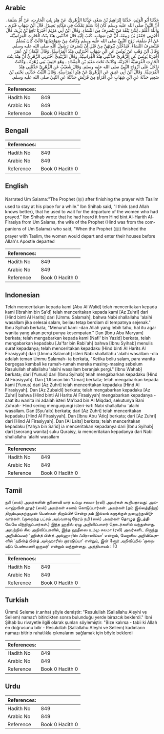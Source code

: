 ## Arabic


<div dir="rtl" lang="ar" style={{fontSize:'larger',backgroundColor:'#f8f9fa',padding:20}}>
حَدَّثَنَا أَبُو الْوَلِيدِ، حَدَّثَنَا إِبْرَاهِيمُ بْنُ سَعْدٍ، حَدَّثَنَا الزُّهْرِيُّ، عَنْ هِنْدٍ بِنْتِ الْحَارِثِ، عَنْ أُمِّ سَلَمَةَ، أَنَّ النَّبِيَّ صلى الله عليه وسلم كَانَ إِذَا سَلَّمَ يَمْكُثُ فِي مَكَانِهِ يَسِيرًا‏.‏ قَالَ ابْنُ شِهَابٍ فَنُرَى ـ وَاللَّهُ أَعْلَمُ ـ لِكَىْ يَنْفُذَ مَنْ يَنْصَرِفُ مِنَ النِّسَاءِ‏.‏ وَقَالَ ابْنُ أَبِي مَرْيَمَ أَخْبَرَنَا نَافِعُ بْنُ يَزِيدَ، قَالَ أَخْبَرَنِي جَعْفَرُ بْنُ رَبِيعَةَ، أَنَّ ابْنَ شِهَابٍ، كَتَبَ إِلَيْهِ قَالَ حَدَّثَتْنِي هِنْدُ بِنْتُ الْحَارِثِ الْفِرَاسِيَّةُ، عَنْ أُمِّ سَلَمَةَ، زَوْجِ النَّبِيِّ صلى الله عليه وسلم وَكَانَتْ مِنْ صَوَاحِبَاتِهَا قَالَتْ كَانَ يُسَلِّمُ فَيَنْصَرِفُ النِّسَاءُ، فَيَدْخُلْنَ بُيُوتَهُنَّ مِنْ قَبْلِ أَنْ يَنْصَرِفَ رَسُولُ اللَّهِ صلى الله عليه وسلم‏.‏ وَقَالَ ابْنُ وَهْبٍ عَنْ يُونُسَ عَنِ ابْنِ شِهَابٍ أَخْبَرَتْنِي هِنْدُ الْفِرَاسِيَّةُ‏.‏ وَقَالَ عُثْمَانُ بْنُ عُمَرَ أَخْبَرَنَا يُونُسُ عَنِ الزُّهْرِيِّ حَدَّثَتْنِي هِنْدُ الْفِرَاسِيَّةُ‏.‏ وَقَالَ الزُّبَيْدِيُّ أَخْبَرَنِي الزُّهْرِيُّ أَنَّ هِنْدَ بِنْتَ الْحَارِثِ الْقُرَشِيَّةَ أَخْبَرَتْهُ، وَكَانَتْ تَحْتَ مَعْبَدِ بْنِ الْمِقْدَادِ ـ وَهْوَ حَلِيفُ بَنِي زُهْرَةَ ـ وَكَانَتْ تَدْخُلُ عَلَى أَزْوَاجِ النَّبِيِّ صلى الله عليه وسلم‏.‏ وَقَالَ شُعَيْبٌ عَنِ الزُّهْرِيِّ حَدَّثَتْنِي هِنْدُ الْقُرَشِيَّةُ‏.‏ وَقَالَ ابْنُ أَبِي عَتِيقٍ عَنِ الزُّهْرِيِّ عَنْ هِنْدٍ الْفِرَاسِيَّةِ‏.‏ وَقَالَ اللَّيْثُ حَدَّثَنِي يَحْيَى بْنُ سَعِيدٍ حَدَّثَهُ عَنِ ابْنِ شِهَابٍ عَنِ امْرَأَةٍ مِنْ قُرَيْشٍ حَدَّثَتْهُ عَنِ النَّبِيِّ صلى الله عليه وسلم‏.‏
</div>
<div style={{backgroundColor:'#f8f9fa',padding:20, marginBottom: 10}}><table> <thead> <tr> <th>References:</th> <th></th> </tr> </thead> <tbody><tr><td>Hadith No</td><td>849</td></tr><tr><td>Arabic No</td><td>849</td></tr><tr><td>Reference</td><td>Book 0 Hadith 0</td></tr></tbody></table></div>

## Bengali


<div dir="ltr" lang="bn" style={{fontSize:'larger',backgroundColor:'#f8f9fa',padding:20}}>

</div>
<div style={{backgroundColor:'#f8f9fa',padding:20, marginBottom: 10}}><table> <thead> <tr> <th>References:</th> <th></th> </tr> </thead> <tbody><tr><td>Hadith No</td><td>849</td></tr><tr><td>Arabic No</td><td>849</td></tr><tr><td>Reference</td><td>Book 0 Hadith 0</td></tr></tbody></table></div>

## English


<div dir="ltr" lang="en" style={{fontSize:'larger',backgroundColor:'#f8f9fa',padding:20}}>
Narrated Um Salama:"The Prophet (ﷺ) after finishing the prayer with Taslim used to stay at his place for a while." Ibn Shihab said, "I think (and Allah knows better), that he used to wait for the departure of the women who had prayed." Ibn Shihab wrote that he had heard it from Hind bint Al-Harith Al-Firasiya from Um Salama, the wife of the Prophet (Hind was from the companions of Um Salama) who said, "When the Prophet (ﷺ) finished the prayer with Taslim, the women would depart and enter their houses before Allah's Apostle departed
</div>
<div style={{backgroundColor:'#f8f9fa',padding:20, marginBottom: 10}}><table> <thead> <tr> <th>References:</th> <th></th> </tr> </thead> <tbody><tr><td>Hadith No</td><td>849</td></tr><tr><td>Arabic No</td><td>849</td></tr><tr><td>Reference</td><td>Book 0 Hadith 0</td></tr></tbody></table></div>

## Indonesian


<div dir="ltr" lang="id" style={{fontSize:'larger',backgroundColor:'#f8f9fa',padding:20}}>
Telah menceritakan kepada kami [Abu Al Walid] telah menceritakan kepada kami [Ibrahim bin Sa'd] telah menceritakan kepada kami [Az Zuhri] dari [Hind binti Al Harits] dari [Ummu Salamah], bahwa Nabi shallallahu 'alaihi wasallam jika selesai salam, beliau tetap berdiam di tempatnya sejenak." Ibnu Syihab berkata, "Menurut kami -dan Allah yang lebih tahu, hal itu agar wanita yang akan pergi punya kesempatan." Dan [Ibnu Abu Maryam] berkata; telah mengabarkan kepada kami [Nafi' bin Yazid] berkata, telah mengabarkan kepadaku [Ja'far bin Rabi'ah] bahwa [Ibnu Syihab] menulis surat kepadanya; telah menceritakan kepadaku [Hind binti Al Harits Al Firasiyyah] dari [Ummu Salamah] isteri Nabi shallallahu 'alaihi wasallam -dia adalah teman Ummu Salamah- ia berkata, "Ketika beliu salam, para wanita bergegas kembali ke rumah-rumah mereka masing-masing sebelum Rasulullah shallallahu 'alaihi wasallam beranjak pergi." [Ibnu Wahab] berkata; dari [Yunus] dari [Ibnu Syihab] telah mengabarkan kepadaku [Hind Al Firasiyyah]. Dan ['Utsman bin 'Umar] berkata; telah mengabarkan kepada kami [Yunus] dari [Az Zuhri] telah menceritakan kepadaku [Hind Al Firasiyyah]. Dan [Az Zubaidi] berkata; telah mengabarkan kepadaku [Az Zuhri] bahwa [Hind binti Al Harits Al Firasiyyah] mengabarkan kepadanya - saat itu wanita ini adalah isteri Ma'bad bin Al Miqdad, sekutunya Bani Zuhrah- Hind sering mengunjungi isteri-isrti Nabi shallallahu 'alaihi wasallam. Dan [Syu'aib] berkata; dari [Az Zuhri] telah menceritakan kepadaku [Hind Al Firasiyyah]. Dan [Ibnu Abu 'Atiq] berkata; dari [Az Zuhri] dari [Hind Al Firasiyyah]. Dan [Al Laits] berkata; telah menceritakan kepadaku [Yahya bin Sa'id] ia menceritakan kepadanya dari [Ibnu Syihab] dari [seorang wanita] suku Quraisy, ia menceritakan kepadanya dari Nabi shallallahu 'alaihi wasallam
</div>
<div style={{backgroundColor:'#f8f9fa',padding:20, marginBottom: 10}}><table> <thead> <tr> <th>References:</th> <th></th> </tr> </thead> <tbody><tr><td>Hadith No</td><td>849</td></tr><tr><td>Arabic No</td><td>849</td></tr><tr><td>Reference</td><td>Book 0 Hadith 0</td></tr></tbody></table></div>

## Tamil


<div dir="ltr" lang="ta" style={{fontSize:'larger',backgroundColor:'#f8f9fa',padding:20}}>
நபி (ஸல்) அவர்களின் துணைவி யார் உம்மு சலமா (ரலி) அவர்கள் கூறியதாவது: அல்லாஹ்வின் தூதர் (ஸல்) அவர்கள் சலாம் கொடுப்பார்கள். அவர்கள் (தம் இல்லத்திற்கு) திரும்புவதற்குமுன் பெண்கள் திரும்பிச் சென்று தம் இல்லங் களுக்குள் நுழைந்துவிடுவார்கள். (குறைந்த பட்சம் அவ்வளவு நேரம் நபி (ஸல்) அவர்கள் தொழுத இடத்திலேயே வீற்றிருப்பார்கள்.) இந்த ஹதீஸ் ஏழு அறிவிப்பாளர் தொடர்களில் வந்துள்ளது. அவற்றில் சில அறிவிப்புகளில், இந்த ஹதீஸை உம்மு சலமா (ரலி) அவர்களிட மிருந்து அறிவிப்பவர் ‘ஹின்த் பின்த் அல்ஹாரிஸ் ஃபிராஸிய்யா’ என்றும், வேறுசில அறிவிப்புகளில் ‘ஹின்த் பின்த் அல்ஹாரிஸ் குரஷிய்யா’ என்றும், இன் னோர் அறிவிப்பில் ‘குறைஷிப் பெண்மணி ஒருவர்’ என்றும் வந்துள்ளது. அத்தியாயம் : 10
</div>
<div style={{backgroundColor:'#f8f9fa',padding:20, marginBottom: 10}}><table> <thead> <tr> <th>References:</th> <th></th> </tr> </thead> <tbody><tr><td>Hadith No</td><td>849</td></tr><tr><td>Arabic No</td><td>849</td></tr><tr><td>Reference</td><td>Book 0 Hadith 0</td></tr></tbody></table></div>

## Turkish


<div dir="ltr" lang="tr" style={{fontSize:'larger',backgroundColor:'#f8f9fa',padding:20}}>
Ümmü Seleme (r.anha) şöyle demiştir: "Resulullah (Sallallahu Aleyhi ve Sellem) namaz'ı bitirdikten sonra bulunduğu yerde birazcık beklerdi." İbni Şihab bu rivayetle ilgili olarak şunları söylemiştir: "Bize kalırsa - tabii ki Allah en doğrusunu bilir - Resulullah (Sallallahu Aleyhi ve Sellem) kadınların namazı bitirip rahatlıkla çıkmalarını sağlamak için böyle beklerdi
</div>
<div style={{backgroundColor:'#f8f9fa',padding:20, marginBottom: 10}}><table> <thead> <tr> <th>References:</th> <th></th> </tr> </thead> <tbody><tr><td>Hadith No</td><td>849</td></tr><tr><td>Arabic No</td><td>849</td></tr><tr><td>Reference</td><td>Book 0 Hadith 0</td></tr></tbody></table></div>

## Urdu


<div dir="rtl" lang="ur" style={{fontSize:'larger',backgroundColor:'#f8f9fa',padding:20}}>

</div>
<div style={{backgroundColor:'#f8f9fa',padding:20, marginBottom: 10}}><table> <thead> <tr> <th>References:</th> <th></th> </tr> </thead> <tbody><tr><td>Hadith No</td><td>849</td></tr><tr><td>Arabic No</td><td>849</td></tr><tr><td>Reference</td><td>Book 0 Hadith 0</td></tr></tbody></table></div>